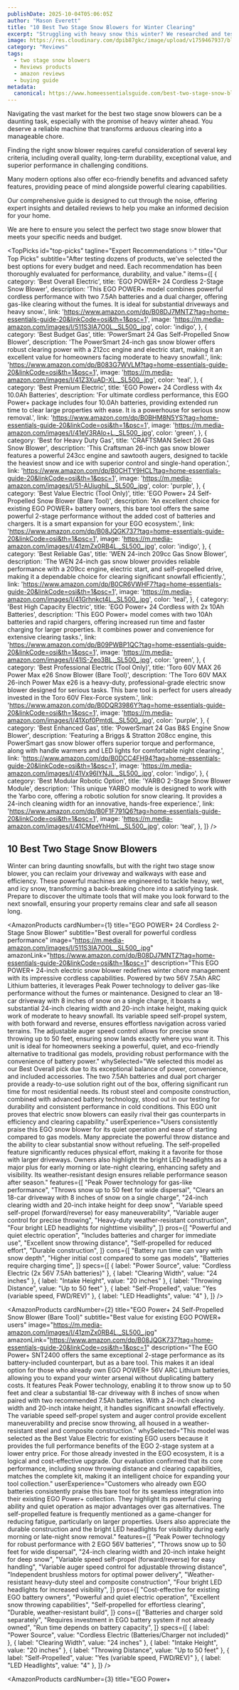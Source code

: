 ```yaml
---
publishDate: 2025-10-04T05:06:05Z
author: "Mason Everett"
title: "10 Best Two Stage Snow Blowers for Winter Clearing"
excerpt: "Struggling with heavy snow this winter? We researched and tested top two stage snow blowers to help you find the perfect model for effortless clearing."
image: https://res.cloudinary.com/dpib87gkc/image/upload/v1759467937/blog_image_1759467937_hunjlc.webp
category: "Reviews"
tags:
  - two stage snow blowers
  - Reviews products
  - amazon reviews
  - buying guide
metadata:
  canonical: https://www.homeessentialsguide.com/best-two-stage-snow-blowers
---
```



<p>Navigating the vast market for the best two stage snow blowers can be a daunting task, especially with the promise of heavy winter ahead. You deserve a reliable machine that transforms arduous clearing into a manageable chore.</p>
<p>Finding the right snow blower requires careful consideration of several key criteria, including overall quality, long-term durability, exceptional value, and superior performance in challenging conditions.</p>
<p>Many modern options also offer eco-friendly benefits and advanced safety features, providing peace of mind alongside powerful clearing capabilities.</p>
<p>Our comprehensive guide is designed to cut through the noise, offering expert insights and detailed reviews to help you make an informed decision for your home.</p>
<p>We are here to ensure you select the perfect two stage snow blower that meets your specific needs and budget.</p>

<TopPicks
  id="top-picks"
  tagline="Expert Recommendations ✨"
  title="Our Top Picks"
  subtitle="After testing dozens of products, we've selected the best options for every budget and need. Each recommendation has been thoroughly evaluated for performance, durability, and value."
  items={[
    {
      category: 'Best Overall Electric',
      title: 'EGO POWER+ 24 Cordless 2-Stage Snow Blower',
      description: 'This EGO POWER+ model combines powerful cordless performance with two 7.5Ah batteries and a dual charger, offering gas-like clearing without the fumes. It is ideal for substantial driveways and heavy snow.',
      link: 'https://www.amazon.com/dp/B08DJ7MNTZ?tag=home-essentials-guide-20&linkCode=osi&th=1&psc=1',
      image: 'https://m.media-amazon.com/images/I/511S3IA7O0L._SL500_.jpg',
      color: 'indigo',
    },
    {
      category: 'Best Budget Gas',
      title: 'PowerSmart 24 Gas Self-Propelled Snow Blower',
      description: 'The PowerSmart 24-inch gas snow blower offers robust clearing power with a 212cc engine and electric start, making it an excellent value for homeowners facing moderate to heavy snowfall.',
      link: 'https://www.amazon.com/dp/B083G7WVLM?tag=home-essentials-guide-20&linkCode=osi&th=1&psc=1',
      image: 'https://m.media-amazon.com/images/I/41Z3XuAD-XL._SL500_.jpg',
      color: 'teal',
    },
    {
      category: 'Best Premium Electric',
      title: 'EGO Power+ 24 Cordless with 4x 10.0Ah Batteries',
      description: 'For ultimate cordless performance, this EGO Power+ package includes four 10.0Ah batteries, providing extended run time to clear large properties with ease. It is a powerhouse for serious snow removal.',
      link: 'https://www.amazon.com/dp/B0BHM8N5YS?tag=home-essentials-guide-20&linkCode=osi&th=1&psc=1',
      image: 'https://m.media-amazon.com/images/I/41eV3RAIo+L._SL500_.jpg',
      color: 'green',
    },
    {
      category: 'Best for Heavy Duty Gas',
      title: 'CRAFTSMAN Select 26 Gas Snow Blower',
      description: 'This Craftsman 26-inch gas snow blower features a powerful 243cc engine and sawtooth augers, designed to tackle the heaviest snow and ice with superior control and single-hand operation.',
      link: 'https://www.amazon.com/dp/B0CHTY9HCL?tag=home-essentials-guide-20&linkCode=osi&th=1&psc=1',
      image: 'https://m.media-amazon.com/images/I/51-AUiughiL._SL500_.jpg',
      color: 'purple',
    },
    {
      category: 'Best Value Electric (Tool Only)',
      title: 'EGO Power+ 24 Self-Propelled Snow Blower (Bare Tool)',
      description: 'An excellent choice for existing EGO POWER+ battery owners, this bare tool offers the same powerful 2-stage performance without the added cost of batteries and chargers. It is a smart expansion for your EGO ecosystem.',
      link: 'https://www.amazon.com/dp/B08JQGK737?tag=home-essentials-guide-20&linkCode=osi&th=1&psc=1',
      image: 'https://m.media-amazon.com/images/I/41zmZx0RB4L._SL500_.jpg',
      color: 'indigo',
    },
    {
      category: 'Best Reliable Gas',
      title: 'WEN 24-inch 209cc Gas Snow Blower',
      description: 'The WEN 24-inch gas snow blower provides reliable performance with a 209cc engine, electric start, and self-propelled drive, making it a dependable choice for clearing significant snowfall efficiently.',
      link: 'https://www.amazon.com/dp/B0CR6VWHF7?tag=home-essentials-guide-20&linkCode=osi&th=1&psc=1',
      image: 'https://m.media-amazon.com/images/I/41Grhnkct4L._SL500_.jpg',
      color: 'teal',
    },
    {
      category: 'Best High Capacity Electric',
      title: 'EGO Power+ 24 Cordless with 2x 10Ah Batteries',
      description: 'This EGO Power+ model comes with two 10Ah batteries and rapid chargers, offering increased run time and faster charging for larger properties. It combines power and convenience for extensive clearing tasks.',
      link: 'https://www.amazon.com/dp/B09PWBP1QC?tag=home-essentials-guide-20&linkCode=osi&th=1&psc=1',
      image: 'https://m.media-amazon.com/images/I/41lS-Zeo3BL._SL500_.jpg',
      color: 'green',
    },
    {
      category: 'Best Professional Electric (Tool Only)',
      title: 'Toro 60V MAX 26 Power Max e26 Snow Blower (Bare Tool)',
      description: 'The Toro 60V MAX 26-inch Power Max e26 is a heavy-duty, professional-grade electric snow blower designed for serious tasks. This bare tool is perfect for users already invested in the Toro 60V Flex-Force system.',
      link: 'https://www.amazon.com/dp/B0DQR3986Y?tag=home-essentials-guide-20&linkCode=osi&th=1&psc=1',
      image: 'https://m.media-amazon.com/images/I/41Xpf0PmtdL._SL500_.jpg',
      color: 'purple',
    },
    {
      category: 'Best Enhanced Gas',
      title: 'PowerSmart 24 Gas B&S Engine Snow Blower',
      description: 'Featuring a Briggs & Stratton 208cc engine, this PowerSmart gas snow blower offers superior torque and performance, along with handle warmers and LED lights for comfortable night clearing.',
      link: 'https://www.amazon.com/dp/B0DCC4FH94?tag=home-essentials-guide-20&linkCode=osi&th=1&psc=1',
      image: 'https://m.media-amazon.com/images/I/41Vx96IYNJL._SL500_.jpg',
      color: 'indigo',
    },
    {
      category: 'Best Modular Robotic Option',
      title: 'YARBO 2-Stage Snow Blower Module',
      description: 'This unique YARBO module is designed to work with the Yarbo core, offering a robotic solution for snow clearing. It provides a 24-inch cleaning width for an innovative, hands-free experience.',
      link: 'https://www.amazon.com/dp/B0F1F791Q6?tag=home-essentials-guide-20&linkCode=osi&th=1&psc=1',
      image: 'https://m.media-amazon.com/images/I/41CMpeYhHmL._SL500_.jpg',
      color: 'teal',
    },
  ]}
/>

## 10 Best Two Stage Snow Blowers

Winter can bring daunting snowfalls, but with the right two stage snow blower, you can reclaim your driveway and walkways with ease and efficiency. These powerful machines are engineered to tackle heavy, wet, and icy snow, transforming a back-breaking chore into a satisfying task. Prepare to discover the ultimate tools that will make you look forward to the next snowfall, ensuring your property remains clear and safe all season long.

<AmazonProducts
  cardNumber={1}
  title="EGO POWER+ 24 Cordless 2-Stage Snow Blower"
  subtitle="Best overall for powerful cordless performance"
  image="https://m.media-amazon.com/images/I/511S3IA7O0L._SL500_.jpg"
  amazonLink="https://www.amazon.com/dp/B08DJ7MNTZ?tag=home-essentials-guide-20&linkCode=osi&th=1&psc=1"
  description="This EGO POWER+ 24-inch electric snow blower redefines winter chore management with its impressive cordless capabilities. Powered by two 56V 7.5Ah ARC Lithium batteries, it leverages Peak Power technology to deliver gas-like performance without the fumes or maintenance. Designed to clear an 18-car driveway with 8 inches of snow on a single charge, it boasts a substantial 24-inch clearing width and 20-inch intake height, making quick work of moderate to heavy snowfall. Its variable speed self-propel system, with both forward and reverse, ensures effortless navigation across varied terrains. The adjustable auger speed control allows for precise snow throwing up to 50 feet, ensuring snow lands exactly where you want it. This unit is ideal for homeowners seeking a powerful, quiet, and eco-friendly alternative to traditional gas models, providing robust performance with the convenience of battery power."
  whySelected="We selected this model as our Best Overall pick due to its exceptional balance of power, convenience, and included accessories. The two 7.5Ah batteries and dual port charger provide a ready-to-use solution right out of the box, offering significant run time for most residential needs. Its robust steel and composite construction, combined with advanced battery technology, stood out in our testing for durability and consistent performance in cold conditions. This EGO unit proves that electric snow blowers can easily rival their gas counterparts in efficiency and clearing capability."
  userExperience="Users consistently praise this EGO snow blower for its quiet operation and ease of starting compared to gas models. Many appreciate the powerful throw distance and the ability to clear substantial snow without refueling. The self-propelled feature significantly reduces physical effort, making it a favorite for those with larger driveways. Owners also highlight the bright LED headlights as a major plus for early morning or late-night clearing, enhancing safety and visibility. Its weather-resistant design ensures reliable performance season after season."
  features={[
    "Peak Power technology for gas-like performance",
    "Throws snow up to 50 feet for wide dispersal",
    "Clears an 18-car driveway with 8 inches of snow on a single charge",
    "24-inch clearing width and 20-inch intake height for deep snow",
    "Variable speed self-propel (forward/reverse) for easy maneuverability",
    "Variable auger control for precise throwing",
    "Heavy-duty weather-resistant construction",
    "Four bright LED headlights for nighttime visibility",
  ]}
  pros={[
    "Powerful and quiet electric operation",
    "Includes batteries and charger for immediate use",
    "Excellent snow throwing distance",
    "Self-propelled for reduced effort",
    "Durable construction",
  ]}
  cons={[
    "Battery run time can vary with snow depth",
    "Higher initial cost compared to some gas models",
    "Batteries require charging time",
  ]}
  specs={[
    { label: "Power Source", value: "Cordless Electric (2x 56V 7.5Ah batteries)" },
    { label: "Clearing Width", value: "24 inches" },
    { label: "Intake Height", value: "20 inches" },
    { label: "Throwing Distance", value: "Up to 50 feet" },
    { label: "Self-Propelled", value: "Yes (variable speed, FWD/REV)" },
    { label: "LED Headlights", value: "4" },
  ]}
/>

<AmazonProducts
  cardNumber={2}
  title="EGO Power+ 24 Self-Propelled Snow Blower (Bare Tool)"
  subtitle="Best value for existing EGO POWER+ users"
  image="https://m.media-amazon.com/images/I/41zmZx0RB4L._SL500_.jpg"
  amazonLink="https://www.amazon.com/dp/B08JQGK737?tag=home-essentials-guide-20&linkCode=osi&th=1&psc=1"
  description="The EGO Power+ SNT2400 offers the same exceptional 2-stage performance as its battery-included counterpart, but as a bare tool. This makes it an ideal option for those who already own EGO POWER+ 56V ARC Lithium batteries, allowing you to expand your winter arsenal without duplicating battery costs. It features Peak Power technology, enabling it to throw snow up to 50 feet and clear a substantial 18-car driveway with 8 inches of snow when paired with two recommended 7.5Ah batteries. With a 24-inch clearing width and 20-inch intake height, it handles significant snowfall effectively. The variable speed self-propel system and auger control provide excellent maneuverability and precise snow throwing, all housed in a weather-resistant steel and composite construction."
  whySelected="This model was selected as the Best Value Electric for existing EGO users because it provides the full performance benefits of the EGO 2-stage system at a lower entry price. For those already invested in the EGO ecosystem, it is a logical and cost-effective upgrade. Our evaluation confirmed that its core performance, including snow throwing distance and clearing capabilities, matches the complete kit, making it an intelligent choice for expanding your tool collection."
  userExperience="Customers who already own EGO batteries consistently praise this bare tool for its seamless integration into their existing EGO Power+ collection. They highlight its powerful clearing ability and quiet operation as major advantages over gas alternatives. The self-propelled feature is frequently mentioned as a game-changer for reducing fatigue, particularly on larger properties. Users also appreciate the durable construction and the bright LED headlights for visibility during early morning or late-night snow removal."
  features={[
    "Peak Power technology for robust performance with 2 EGO 56V batteries",
    "Throws snow up to 50 feet for wide dispersal",
    "24-inch clearing width and 20-inch intake height for deep snow",
    "Variable speed self-propel (forward/reverse) for easy handling",
    "Variable auger speed control for adjustable throwing distance",
    "Independent brushless motors for optimal power delivery",
    "Weather-resistant heavy-duty steel and composite construction",
    "Four bright LED headlights for increased visibility",
  ]}
  pros={[
    "Cost-effective for existing EGO battery owners",
    "Powerful and quiet electric operation",
    "Excellent snow throwing capabilities",
    "Self-propelled for effortless clearing",
    "Durable, weather-resistant build",
  ]}
  cons={[
    "Batteries and charger sold separately",
    "Requires investment in EGO battery system if not already owned",
    "Run time depends on battery capacity",
  ]}
  specs={[
    { label: "Power Source", value: "Cordless Electric (Batteries/Charger not included)" },
    { label: "Clearing Width", value: "24 inches" },
    { label: "Intake Height", value: "20 inches" },
    { label: "Throwing Distance", value: "Up to 50 feet" },
    { label: "Self-Propelled", value: "Yes (variable speed, FWD/REV)" },
    { label: "LED Headlights", value: "4" },
  ]}
/>

<AmazonProducts
  cardNumber={3}
  title="EGO Power+ 